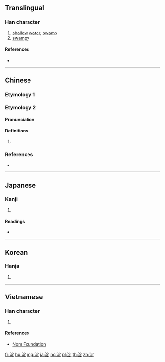 {{also|澱}}
==Translingual==

===Han character===
{{Han char|rn=85|rad=水|as=08|sn=11|four=33181|canj=EJMO|ids=⿰氵定}}

# [[shallow]] [[water]], [[swamp]]
# [[swampy]]

====References====
* {{Han ref|kx=0628.280|dkj=17610|dj=1030.170|hdz=31661.020|uh=6DC0|ud=28096|bh=D5E0|bd=54752}}

----

==Chinese==

===Etymology 1===
{{zh-see|澱}}

===Etymology 2===
{{zh-forms}}

====Pronunciation====
{{zh-pron
|m=diàn
|c=din6
|mc=y
|oc=y
|cat=
}}

====Definitions====
{{zh-hanzi}}

# {{rfdef|zh}}

===References===
* {{R:twedu|B02125}}

----

==Japanese==

===Kanji===
{{ja-kanji|grade=n|rs=水08}}

# {{defn|lang=ja|sort=水08}}

====Readings====
* {{ja-readings|on=[[てん]] (ten), [[でん]] (den)|kun=[[よど]] (yodo), [[よどむ]] (yodomu)}}

----

==Korean==

===Hanja===
{{ko-hanja|hangeul=정|eumhun=|rv=jeong|mr=chŏng|y=ceng}}

# {{defn|lang=ko|sort=水08}}

----

==Vietnamese==

===Han character===
{{vi-readings|rs=水08| hanviet = điện}}

# {{defn|lang=vi|sort=水08}}

====References====
*[http://nomfoundation.org/common/nom_details.php?codepoint=6dc0 Nom Foundation]

[[fr:淀]]
[[hu:淀]]
[[mg:淀]]
[[ja:淀]]
[[no:淀]]
[[pl:淀]]
[[th:淀]]
[[zh:淀]]